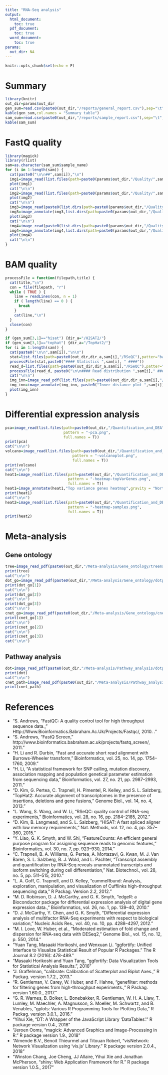 ```yaml
---
title: "RNA-Seq analysis"
output:
  html_document: 
    toc: true
  pdf_document: 
    toc: true
  word_document: 
    toc: true
params:
  out_dir: NA
---
```


```r
knitr::opts_chunk$set(echo = F)
```

\pagebreak

# Summary

```r
library(knitr)
out_dir=params$out_dir
gen_sum=read.csv(paste0(out_dir,"/reports/general_report.csv"),sep="\t",header = F,row.names = 1)
kable(gen_sum,col.names = "Summary table")
sam_sum=read.csv(paste0(out_dir,"/reports/sample_report.csv"),sep="\t",header = T)
kable(sam_sum)
```

\pagebreak

# FastQ quality

```r
library(magick)
library(rlist)
sam=as.character(sam_sum$sample_name)
for (i in 1:length(sam)) {
  cat(paste0("\n\n##",sam[i]),"\n")
  img1=image_read(list.files(path=paste0(params$out_dir,"/Quality/",sam[i]),pattern="_screen.png$",full.names = T)[1])
  plot(img1)
  cat("\n\n")
  img2=image_read(list.files(path=paste0(params$out_dir,"/Quality/",sam[i]),pattern="_screen.png$",full.names = T)[2])
  plot(img2)
  cat("\n\n")
  img3=image_read(paste0(list.dirs(path=paste0(params$out_dir,"/Quality/",sam[i]),recursive = F)[1],"/Images/per_base_quality.png"))
  img3=image_annotate(img3,list.dirs(path=paste0(params$out_dir,"/Quality/",sam[i]),recursive = F,full.names = F)[1],size=30)
  plot(img3)
  cat("\n\n")
  img4=image_read(paste0(list.dirs(path=paste0(params$out_dir,"/Quality/",sam[i]),recursive = F)[2],"/Images/per_base_quality.png"))
  img4=image_annotate(img4,list.dirs(path=paste0(params$out_dir,"/Quality/",sam[i]),recursive = F,full.names = F)[2],size=30)
  plot(img4)
  cat("\n\n")
}
```

\pagebreak

# BAM quality

```r

processFile = function(filepath,title) {
  cat(title,"\n")
  con = file(filepath, "r")
  while ( TRUE ) {
    line = readLines(con, n = 1)
    if ( length(line) == 0 ) {
      break
    }
    cat(line,"\n")
  }
  close(con)
} 

if (gen_sum[3,1]=="hisat") {dir_a="/HISAT2/"}
if (gen_sum[3,1]=="tophat") {dir_a="/TopHat2/"}
for (i in 1:length(sam)) {
  cat(paste0("\n\n",sam[i]),"\n\n")
  stat=list.files(path=paste0(out_dir,dir_a,sam[i],"/RSeQC"),patter="bam_stat.txt",full.names = T)
  processFile(stat,paste0("#### Statistics ",sam[i], " ####"))
  read_d=list.files(path=paste0(out_dir,dir_a,sam[i],"/RSeQC"),patter="read_distribution.txt",full.names = T)
  processFile(read_d, paste0("\n\n#### Read distribution ",sam[i]," ####\n"))
  cat("\n\n")
  img_inn=image_read_pdf(list.files(path=paste0(out_dir,dir_a,sam[i],"/RSeQC"),patter="inner_distance_plot.pdf",full.names = T))
  img_inn=image_annotate(img_inn, paste0("Inner distance plot ",sam[i]),gravity = "North",size = 70)
  plot(img_inn)
}

```

\pagebreak

# Differential expression analysis

```r
pca=image_read(list.files(path=paste0(out_dir,"/Quantification_and_DEA"),
                          pattern = "-pca.png",
                          full.names = T))
print(pca)
cat("\n\n")
volcano=image_read(list.files(path=paste0(out_dir,"/Quantification_and_DEA"),
                              pattern = "-volcanoplot.png",
                              full.names = T))
print(volcano)
cat("\n\n")
heat1=image_read(list.files(path=paste0(out_dir,"/Quantification_and_DEA"),
                            pattern = "-heatmap-topVarGenes.png",
                            full.names = T))
heat1=image_annotate(heat1,"Top variance genes heatmap",gravity = "North",size = 30)
print(heat1)
cat("\n\n")
heat2=image_read(list.files(path=paste0(out_dir,"/Quantification_and_DEA"),
                            pattern = "-heatmap-samples.png",
                            full.names = T))
print(heat2)

```

\pagebreak

# Meta-analysis

## Gene ontology

```r
tree=image_read_pdf(paste0(out_dir,"/Meta-analysis/Gene_ontology/treemap_GO_fc1.5_pv0.05.pdf"))
print(tree)
cat("\n\n")
dot_go=image_read_pdf(paste0(out_dir,"/Meta-analysis/Gene_ontology/dotplot_GO.pdf"))
print(dot_go[1])
cat("\n\n")
print(dot_go[2])
cat("\n\n")
print(dot_go[3])
cat("\n\n")
cnet_go=image_read_pdf(paste0(out_dir,"/Meta-analysis/Gene_ontology/cnetplot_GO.pdf"))
print(cnet_go[1])
cat("\n\n")
print(cnet_go[2])
cat("\n\n")
print(cnet_go[3])
cat("\n\n")
```

## Pathway analysis

```r
dot=image_read_pdf(paste0(out_dir,"/Meta-analysis/Pathway_analysis/dotplot_pathways.pdf"))
print(dot)
cat("\n\n")
cnet_path=image_read_pdf(paste0(out_dir,"/Meta-analysis/Pathway_analysis/cnetplot_pathways.pdf"))
print(cnet_path)
```

\pagebreak

# References

* "S. Andrews, “FastQC: A quality control tool for high throughput sequence data.,” Http://Www.Bioinformatics.Babraham.Ac.Uk/Projects/Fastqc/, 2010. ."
* "S. Andrews, “FastQ Screen,” http://www.bioinformatics.babraham.ac.uk/projects/fastq_screen/, 2011." 
* "H. Li and R. Durbin, “Fast and accurate short read alignment with Burrows-Wheeler transform,” Bioinformatics, vol. 25, no. 14, pp. 1754–1760, 2009."
* "H. Li, “A statistical framework for SNP calling, mutation discovery, association mapping and population genetical parameter estimation from sequencing data,” Bioinformatics, vol. 27, no. 21, pp. 2987–2993, 2011."
* "D. Kim, G. Pertea, C. Trapnell, H. Pimentel, R. Kelley, and S. L. Salzberg, “TopHat2: Accurate alignment of transcriptomes in the presence of insertions, deletions and gene fusions,” Genome Biol., vol. 14, no. 4, 2013."
* "L. Wang, S. Wang, and W. Li, “RSeQC: quality control of RNA-seq experiments,” Bioinformatics, vol. 28, no. 16, pp. 2184–2185, 2012."
* "D. Kim, B. Langmead, and S. L. Salzberg, “HISAT: A fast spliced aligner with low memory requirements,” Nat. Methods, vol. 12, no. 4, pp. 357–360, 2015."
* "Y. Liao, G. K. Smyth, and W. Shi, “FeatureCounts: An efficient general purpose program for assigning sequence reads to genomic features,” Bioinformatics, vol. 30, no. 7, pp. 923–930, 2014."
* "C. Trapnell, B. A. Williams, G. Pertea, A. Mortazavi, G. Kwan, M. J. Van Baren, S. L. Salzberg, B. J. Wold, and L. Pachter, “Transcript assembly and quantification by RNA-Seq reveals unannotated transcripts and isoform switching during cell differentiation,” Nat. Biotechnol., vol. 28, no. 5, pp. 511–515, 2010."
* "L. A. Goff, C. Trapnell, and D. Kelley, “cummeRbund: Analysis, exploration, manipulation, and visualization of Cufflinks high-throughput sequencing data,” R Packag. Version 2.2, 2012."
* "M. D. Robinson, D. J. McCarthy, and G. K. Smyth, “edgeR: a Bioconductor package for differential expression analysis of digital gene expression data.,” Bioinformatics, vol. 26, no. 1, pp. 139–40, 2010."
* "D. J. McCarthy, Y. Chen, and G. K. Smyth, “Differential expression analysis of multifactor RNA-Seq experiments with respect to biological variation,” Nucleic Acids Res., vol. 40, no. 10, pp. 4288–4297, 2012."
* "M. I. Love, W. Huber, et al., “Moderated estimation of fold change and dispersion for RNA-seq data with DESeq2,” Genome Biol., vol. 15, no. 12, p. 550, 2014."
* "Yuan Tang, Masaaki Horikoshi, and Wenxuan Li. “ggfortify: Unified Interface to Visualize Statistical Result of Popular R Packages.” The R Journal 8.2 (2016): 478-489."
* "Masaaki Horikoshi and Yuan Tang, “ggfortify: Data Visualization Tools for Statistical Analysis Results.”, 2016"
* "J. Graffelman, “calibrate: Calibration of Scatterplot and Biplot Axes.,” R Packag. version 1.7.2., 2013."
* "R. Gentleman, V. Carey, W. Huber, and F. Hahne, “genefilter: methods for filtering genes from high-throughput experiments.,” R Packag. version 1.60.0., 2017."
* "G. R. Warnes, B. Bolker, L. Bonebakker, R. Gentleman, W. H. A. Liaw, T. Lumley, M. Maechler, A. Magnusson, S. Moeller, M. Schwartz, and B. Venables, “gplots: Various R Programming Tools for Plotting Data,” R Packag. version 3.0.1., 2016."
* "Yihui Xie, “DT: A Wrapper of the JavaScript Library 'DataTables'.” R package version 0.4., 2018"
* "Jeroen Ooms, “magick: Advanced Graphics and Image-Processing in R.” R package version 1.9., 2018"
* "Almende B.V., Benoit Thieurmel and Titouan Robert, “visNetwork: Network Visualization using 'vis.js' Library.” R package version 2.0.4., 2018"
* "Winston Chang, Joe Cheng, JJ Allaire, Yihui Xie and Jonathan McPherson, “shiny: Web Application Framework for R.” R package version 1.0.5., 2017"
